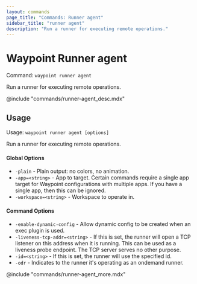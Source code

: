 ```yaml
---
layout: commands
page_title: "Commands: Runner agent"
sidebar_title: "runner agent"
description: "Run a runner for executing remote operations."
---
```


# Waypoint Runner agent

Command: `waypoint runner agent`

Run a runner for executing remote operations.

@include "commands/runner-agent_desc.mdx"

## Usage

Usage: `waypoint runner agent [options]`


  Run a runner for executing remote operations.

#### Global Options

- `-plain` - Plain output: no colors, no animation.
- `-app=<string>` - App to target. Certain commands require a single app target for Waypoint configurations with multiple apps. If you have a single app, then this can be ignored.
- `-workspace=<string>` - Workspace to operate in.

#### Command Options

- `-enable-dynamic-config` - Allow dynamic config to be created when an exec plugin is used.
- `-liveness-tcp-addr=<string>` - If this is set, the runner will open a TCP listener on this address when it is running. This can be used as a liveness probe endpoint. The TCP server serves no other purpose.
- `-id=<string>` - If this is set, the runner will use the specified id.
- `-odr` - Indicates to the runner it's operating as an ondemand runner.

@include "commands/runner-agent_more.mdx"
